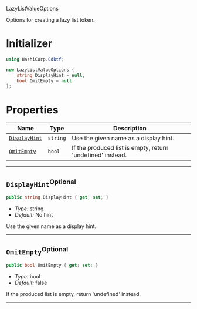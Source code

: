  LazyListValueOptions <a name="LazyListValueOptions" id="cdktf.LazyListValueOptions"></a>

Options for creating a lazy list token.

# Initializer <a name="Initializer" id="cdktf.LazyListValueOptions.Initializer"></a>

```csharp
using HashiCorp.Cdktf;

new LazyListValueOptions {
    string DisplayHint = null,
    bool OmitEmpty = null
};
```

# Properties <a name="Properties" id="Properties"></a>

| **Name** | **Type** | **Description** |
| --- | --- | --- |
| <code><a href="#cdktf.LazyListValueOptions.property.displayHint">DisplayHint</a></code> | <code>string</code> | Use the given name as a display hint. |
| <code><a href="#cdktf.LazyListValueOptions.property.omitEmpty">OmitEmpty</a></code> | <code>bool</code> | If the produced list is empty, return 'undefined' instead. |

---

## `DisplayHint`<sup>Optional</sup> <a name="DisplayHint" id="cdktf.LazyListValueOptions.property.displayHint"></a>

```csharp
public string DisplayHint { get; set; }
```

- *Type:* string
- *Default:* No hint

Use the given name as a display hint.

---

## `OmitEmpty`<sup>Optional</sup> <a name="OmitEmpty" id="cdktf.LazyListValueOptions.property.omitEmpty"></a>

```csharp
public bool OmitEmpty { get; set; }
```

- *Type:* bool
- *Default:* false

If the produced list is empty, return 'undefined' instead.

---
